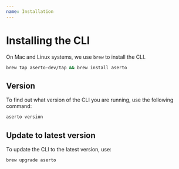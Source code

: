 ```yaml
---
name: Installation
---
```


# Installing the CLI

On Mac and Linux systems, we use `brew` to install the CLI.

```bash
brew tap aserto-dev/tap && brew install aserto
```

## Version

To find out what version of the CLI you are running, use the following command:

```bash
aserto version
```

## Update to latest version

To update the CLI to the latest version, use:

```bash
brew upgrade aserto
```
